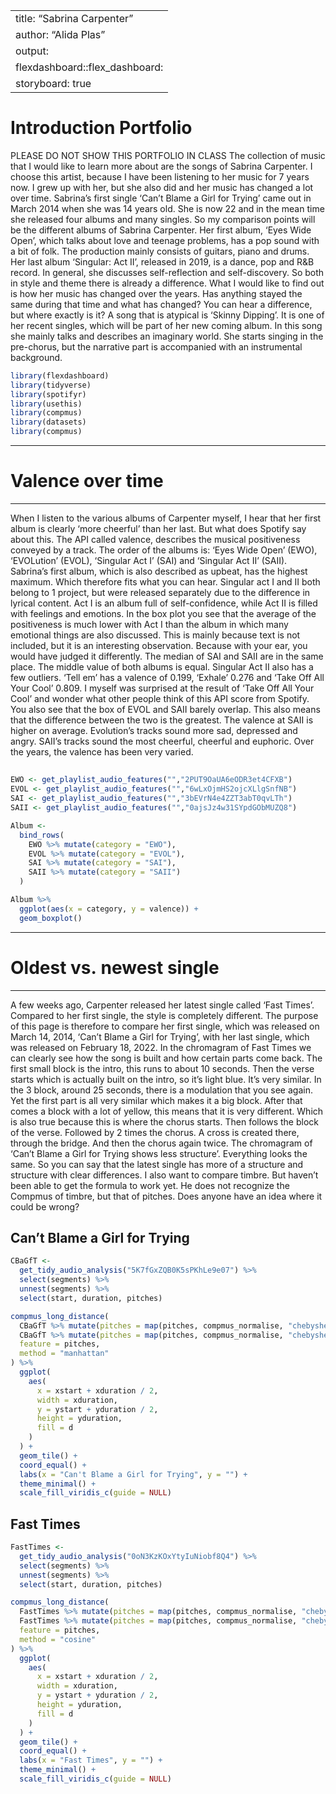 
---
title: "Sabrina Carpenter"
author: "Alida Plas"
output:
  flexdashboard::flex_dashboard:
    storyboard: true
---

# Introduction Portfolio

PLEASE DO NOT SHOW THIS PORTFOLIO IN CLASS
The collection of music that I would like to learn more about are the songs of Sabrina Carpenter. I choose this artist, because I have been listening to her music for 7 years now. I grew up with her, but she also did and her music has changed a lot over time. Sabrina’s first single ‘Can’t Blame a Girl for Trying’ came out in March 2014 when she was 14 years old. She is now 22 and in the mean time she released four albums and many singles. 
So my comparison points will be the different albums of Sabrina Carpenter. Her first album, ‘Eyes Wide Open’, which talks about love and teenage problems, has a pop sound with a bit of folk. The production mainly consists of guitars, piano and drums. Her last album ‘Singular: Act II’, released in 2019, is a dance, pop and R&B record. In general, she discusses self-reflection and self-discovery. So both in style and theme there is already a difference.
What I would like to find out is how her music has changed over the years. Has anything stayed the same during that time and what has changed? You can hear a difference, but where exactly is it?
A song that is atypical is ‘Skinny Dipping’. It is one of her recent singles, which will be part of her new coming album. In this song she mainly talks and describes an imaginary world. She starts singing in the pre-chorus, but the narrative part is accompanied with an instrumental background. 

```{r include = FALSE}
library(flexdashboard)
library(tidyverse)
library(spotifyr)
library(usethis)
library(compmus)
library(datasets)
library(compmus)
```
---

# Valence over time

***
When I listen to the various albums of Carpenter myself, I hear that her first album is clearly 'more cheerful' than her last. But what does Spotify say about this. The API called valence, describes the musical positiveness conveyed by a track.
The order of the albums is: 'Eyes Wide Open' (EWO), 'EVOLution' (EVOL), 'Singular Act I' (SAI) and 'Singular Act II' (SAII).
Sabrina's first album, which is also described as upbeat, has the highest maximum. Which therefore fits what you can hear.
Singular act I and II both belong to 1 project, but were released separately due to the difference in lyrical content. Act I is an album full of self-confidence, while Act II is filled with feelings and emotions. In the box plot you see that the average of the positiveness is much lower with Act I than the album in which many emotional things are also discussed. This is mainly because text is not included, but it is an interesting observation. Because with your ear, you would have judged it differently. The median of SAI and SAII are in the same place. The middle value of both albums is equal. Singular Act II also has a few outliers. 'Tell em' has a valence of 0.199, 'Exhale' 0.276 and 'Take Off All Your Cool' 0.809. I myself was surprised at the result of 'Take Off All Your Cool' and wonder what other people think of this API score from Spotify.
You also see that the box of EVOL and SAII barely overlap. This also means that the difference between the two is the greatest. The valence at SAII is higher on average. Evolution's tracks sound more sad, depressed and angry. SAII's tracks sound the most cheerful, cheerful and euphoric.
Over the years, the valence has been very varied.

##

```{r}
EWO <- get_playlist_audio_features("","2PUT9OaUA6eODR3et4CFXB") 
EVOL <- get_playlist_audio_features("","6wLxOjmHS2ojcXLlgSnfNB")
SAI <- get_playlist_audio_features("","3bEVrN4e4ZZT3abT0qvLTh")
SAII <- get_playlist_audio_features("","0ajsJz4w31SYpdGObMUZQ8")

Album <-
  bind_rows(
    EWO %>% mutate(category = "EWO"),
    EVOL %>% mutate(category = "EVOL"),
    SAI %>% mutate(category = "SAI"),
    SAII %>% mutate(category = "SAII")
  )

Album %>%
  ggplot(aes(x = category, y = valence)) +
  geom_boxplot()

```

---
# Oldest vs. newest single

***
A few weeks ago, Carpenter released her latest single called 'Fast Times'. Compared to her first single, the style is completely different. The purpose of this page is therefore to compare her first single, which was released on March 14, 2014, 'Can't Blame a Girl for Trying', with her last single, which was released on February 18, 2022.
In the chromagram of Fast Times we can clearly see how the song is built and how certain parts come back. The first small block is the intro, this runs to about 10 seconds. Then the verse starts which is actually built on the intro, so it's light blue. It's very similar. In the 3 block, around 25 seconds, there is a modulation that you see again. Yet the first part is all very similar which makes it a big block. After that comes a block with a lot of yellow, this means that it is very different. Which is also true because this is where the chorus starts. Then follows the block of the verse. Followed by 2 times the chorus. A cross is created there, through the bridge. And then the chorus again twice.
The chromagram of ‘Can't Blame a Girl for Trying shows less structure’. Everything looks the same. So you can say that the latest single has more of a structure and structure with clear differences. 
I also want to compare timbre. But haven't been able to get the formula to work yet. He does not recognize the Compmus of timbre, but that of pitches. Does anyone have an idea where it could be wrong?

## Can't Blame a Girl for Trying

```{r}
CBaGfT <-
  get_tidy_audio_analysis("5K7fGxZQB0K5sPKhLe9e07") %>%
  select(segments) %>%
  unnest(segments) %>%
  select(start, duration, pitches)

compmus_long_distance(
  CBaGfT %>% mutate(pitches = map(pitches, compmus_normalise, "chebyshev")),
  CBaGfT %>% mutate(pitches = map(pitches, compmus_normalise, "chebyshev")),
  feature = pitches,
  method = "manhattan"
) %>%
  ggplot(
    aes(
      x = xstart + xduration / 2,
      width = xduration,
      y = ystart + yduration / 2,
      height = yduration,
      fill = d
    )
  ) +
  geom_tile() +
  coord_equal() +
  labs(x = "Can't Blame a Girl for Trying", y = "") +
  theme_minimal() +
  scale_fill_viridis_c(guide = NULL)
```

## Fast Times

```{r}
FastTimes <-
  get_tidy_audio_analysis("0oN3KzKOxYtyIuNiobf8Q4") %>%
  select(segments) %>%
  unnest(segments) %>%
  select(start, duration, pitches)

compmus_long_distance(
  FastTimes %>% mutate(pitches = map(pitches, compmus_normalise, "chebyshev")),
  FastTimes %>% mutate(pitches = map(pitches, compmus_normalise, "chebyshev")),
  feature = pitches,
  method = "cosine"
) %>%
  ggplot(
    aes(
      x = xstart + xduration / 2,
      width = xduration,
      y = ystart + yduration / 2,
      height = yduration,
      fill = d
    )
  ) +
  geom_tile() +
  coord_equal() +
  labs(x = "Fast Times", y = "") +
  theme_minimal() +
  scale_fill_viridis_c(guide = NULL)
```

